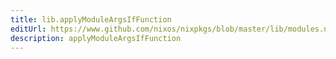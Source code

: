 ```yaml
---
title: lib.applyModuleArgsIfFunction
editUrl: https://www.github.com/nixos/nixpkgs/blob/master/lib/modules.nix#L486C31
description: applyModuleArgsIfFunction
---
```




<LinkCard
    title="Contribute Now!"
    description="API Documentation is done in our source code"
    href="https://www.github.com/nixos/nixpkgs/blob/master/lib/modules.nix#L486C31"
/>

